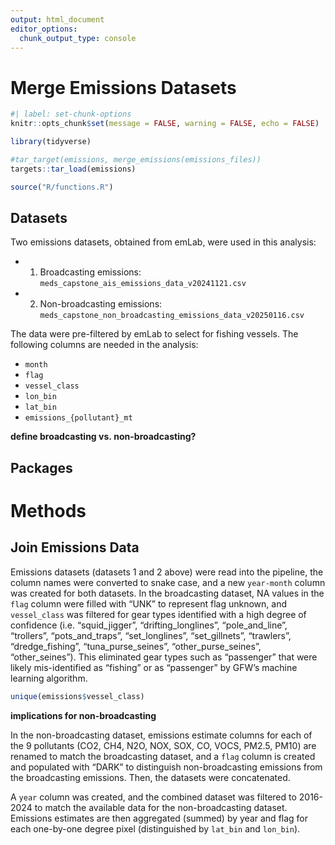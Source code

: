 ```yaml
---
output: html_document
editor_options: 
  chunk_output_type: console
---
```


# Merge Emissions Datasets {#sec-methods}

```r
#| label: set-chunk-options
knitr::opts_chunk$set(message = FALSE, warning = FALSE, echo = FALSE)

library(tidyverse)

#tar_target(emissions, merge_emissions(emissions_files))
targets::tar_load(emissions)

source("R/functions.R")
```

## Datasets

Two emissions datasets, obtained from emLab, were used in this analysis:

- 1. Broadcasting emissions: `meds_capstone_ais_emissions_data_v20241121.csv`

- 2. Non-broadcasting emissions: `meds_capstone_non_broadcasting_emissions_data_v20250116.csv`

The data were pre-filtered by emLab to select for fishing vessels. The following columns are needed in the analysis:

- `month`
- `flag`
- `vessel_class`
- `lon_bin`
- `lat_bin`
- `emissions_{pollutant}_mt`

**define broadcasting vs. non-broadcasting?**

## Packages


# Methods 

## Join Emissions Data

Emissions datasets (datasets 1 and 2 above) were read into the pipeline, the column names were converted to snake case, and a new `year-month` column was created for both datasets. In the broadcasting dataset, NA values in the `flag` column were filled with “UNK” to represent flag unknown, and `vessel_class` was filtered for gear types identified with a high degree of confidence (i.e. "squid_jigger", "drifting_longlines", "pole_and_line", "trollers", "pots_and_traps", "set_longlines", "set_gillnets", "trawlers", "dredge_fishing", "tuna_purse_seines", "other_purse_seines", "other_seines"). This eliminated gear types such as "passenger" that were likely mis-identified as "fishing" or as "passenger" by GFW's machine learning algorithm. 

```r
unique(emissions$vessel_class)
```

**implications for non-broadcasting**

In the non-broadcasting dataset, emissions estimate columns for each of the 9 pollutants (CO2, CH4, N2O, NOX, SOX, CO, VOCS, PM2.5, PM10) are renamed to match the broadcasting dataset, and a `flag` column is created and populated with “DARK” to distinguish non-broadcasting emissions from the broadcasting emissions. Then, the datasets were concatenated. 

A `year` column was created, and the combined dataset was filtered to 2016-2024 to match the available data for the non-broadcasting dataset. Emissions estimates are then aggregated (summed) by year and flag for each one-by-one degree pixel (distinguished by `lat_bin` and `lon_bin`). 
